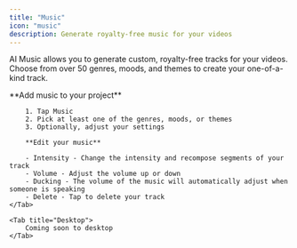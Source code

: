 ```yaml
---
title: "Music"
icon: "music"
description: Generate royalty-free music for your videos
---
```


AI Music allows you to generate custom, royalty-free tracks for your videos. Choose from over 50 genres, moods, and themes to create your one-of-a-kind track.

<Tabs>
    <Tab title="iOS">
        **Add music to your project**

        1. Tap Music
        2. Pick at least one of the genres, moods, or themes
        3. Optionally, adjust your settings

        **Edit your music**

        - Intensity - Change the intensity and recompose segments of your track
        - Volume - Adjust the volume up or down
        - Ducking - The volume of the music will automatically adjust when someone is speaking
        - Delete - Tap to delete your track
    </Tab>

    <Tab title="Desktop">
        Coming soon to desktop
    </Tab>
</Tabs>